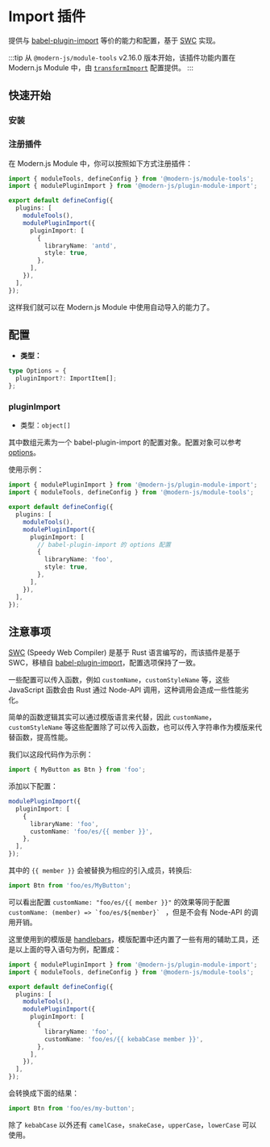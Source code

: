 # Import 插件

提供与 [babel-plugin-import](https://github.com/umijs/babel-plugin-import) 等价的能力和配置，基于 [SWC](https://swc.rs/) 实现。

:::tip
从 `@modern-js/module-tools` v2.16.0 版本开始，该插件功能内置在 Modern.js Module 中，由 [`transformImport`](api/config/build-config.html#transformimport)
配置提供。
:::

## 快速开始

### 安装


<PackageManagerTabs command="add @modern-js/plugin-module-import -D" />

### 注册插件

在 Modern.js Module 中，你可以按照如下方式注册插件：

```ts
import { moduleTools, defineConfig } from '@modern-js/module-tools';
import { modulePluginImport } from '@modern-js/plugin-module-import';

export default defineConfig({
  plugins: [
    moduleTools(),
    modulePluginImport({
      pluginImport: [
        {
          libraryName: 'antd',
          style: true,
        },
      ],
    }),
  ],
});
```

这样我们就可以在 Modern.js Module 中使用自动导入的能力了。

## 配置

- **类型：**

```ts
type Options = {
  pluginImport?: ImportItem[];
};
```

### pluginImport

- 类型：`object[]`

其中数组元素为一个 babel-plugin-import 的配置对象。配置对象可以参考 [options](https://github.com/umijs/babel-plugin-import#options)。

使用示例：

```ts
import { modulePluginImport } from '@modern-js/plugin-module-import';
import { moduleTools, defineConfig } from '@modern-js/module-tools';

export default defineConfig({
  plugins: [
    moduleTools(),
    modulePluginImport({
      pluginImport: [
        // babel-plugin-import 的 options 配置
        {
          libraryName: 'foo',
          style: true,
        },
      ],
    }),
  ],
});
```

## 注意事项

[SWC](https://swc.rs/) (Speedy Web Compiler) 是基于 Rust 语言编写的，而该插件是基于 SWC，移植自 [babel-plugin-import](https://github.com/umijs/babel-plugin-import)，配置选项保持了一致。

一些配置可以传入函数，例如 `customName`，`customStyleName` 等，这些 JavaScript 函数会由 Rust 通过 Node-API 调用，这种调用会造成一些性能劣化。

简单的函数逻辑其实可以通过模版语言来代替，因此 `customName`，`customStyleName` 等这些配置除了可以传入函数，也可以传入字符串作为模版来代替函数，提高性能。

我们以这段代码作为示例：

```ts
import { MyButton as Btn } from 'foo';
```

添加以下配置：

```ts
modulePluginImport({
  pluginImport: [
    {
      libraryName: 'foo',
      customName: 'foo/es/{{ member }}',
    },
  ],
});
```

其中的 `{{ member }}` 会被替换为相应的引入成员，转换后:

```ts
import Btn from 'foo/es/MyButton';
```

可以看出配置 `customName: "foo/es/{{ member }}"` 的效果等同于配置 `` customName: (member) => `foo/es/${member}`  `` ，但是不会有 Node-API 的调用开销。

这里使用到的模版是 [handlebars](https://handlebarsjs.com)，模版配置中还内置了一些有用的辅助工具，还是以上面的导入语句为例，配置成：

```ts
import { modulePluginImport } from '@modern-js/plugin-module-import';
import { moduleTools, defineConfig } from '@modern-js/module-tools';

export default defineConfig({
  plugins: [
    moduleTools(),
    modulePluginImport({
      pluginImport: [
        {
          libraryName: 'foo',
          customName: 'foo/es/{{ kebabCase member }}',
        },
      ],
    }),
  ],
});
```

会转换成下面的结果：

```ts
import Btn from 'foo/es/my-button';
```

除了 `kebabCase` 以外还有 `camelCase`，`snakeCase`，`upperCase`，`lowerCase` 可以使用。
